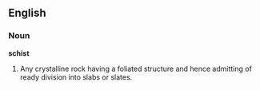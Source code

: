 ==English==

===Noun===

'''schist'''

#Any crystalline rock having a foliated structure and hence admitting of ready division into slabs or slates.
